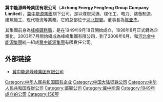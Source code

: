 {{unreferenced|time=2011-07-17T19:06:35+00:00}}
'''冀中能源峰峰集团有限公司'''（'''Jizhong Energy Fengfeng Group Company Limited'''），[[冀中能源集團|冀中能源集團]]旗下公司，是以煤炭采选、煤化工、电力、装备制造、建筑施工、现代物流等業務。它的总部位于[[河北|河北]][[邯鄲|邯鄲]]。董事長為[[陈亚杰|陈亚杰]]。

其集團前身為[[峰峰礦務局|峰峰礦務局]]，是在1949年9月18日開始成立，1998年8月正式轉為企業化，2003年7月開始組成為峰峰集團有限公司，到了2008年6月，和[[河北金牛能源集團|河北金牛能源集團]]統一組成[[冀中能源集團|冀中能源集團]]有限責任公司。

==外部链接==
*[https://web.archive.org/web/20110716072835/http://www.ffjt.com/ 冀中能源峰峰集团有限公司]

{{156项重点工程}}

[[Category:中华人民共和国国有企业|Category:中华人民共和国国有企业]]
[[Category:中国大陆钢铁公司|Category:中国大陆钢铁公司]]
[[Category:中华人民共和国煤炭公司|Category:中华人民共和国煤炭公司]]
[[Category:邯鄲公司|Category:邯鄲公司]]
[[Category:冀中能源|Category:冀中能源]]
[[Category:1949年成立的公司|Category:1949年成立的公司]]
[[Category:156项|Category:156项]]